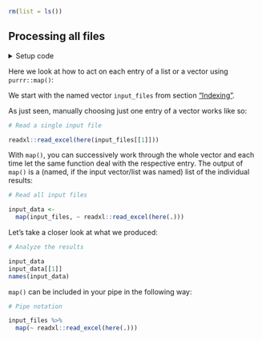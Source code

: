 ```r
rm(list = ls())
```


## Processing all files {#map}

<details><summary>Setup code</summary>
```r
### Processing all files

```
```r
library(tidyverse)
library(here)

dict <- readxl::read_excel(here("data/cities.xlsx"))

input_files <-
  dict %>%
  select(city_code, weather_filename) %>%
  deframe()
```
</details>

Here we look at how to act on each entry of a list or a vector using `purrr::map()`:

We start with the named vector `input_files` from section ["Indexing"](#indexing).

As just seen, manually choosing just one entry of a vector works like so:

```r
# Read a single input file
```
```r
readxl::read_excel(here(input_files[[1]]))
```

With `map()`, you can successively work through the whole vector and each time let the same function deal with the respective entry.
The output of `map()` is a (named, if the input vector/list was named) list of the individual results:

```r
# Read all input files
```
```r
input_data <-
  map(input_files, ~ readxl::read_excel(here(.)))
```

Let's take a closer look at what we produced:

```r
# Analyze the results
```
```r
input_data
input_data[[1]]
names(input_data)
```

`map()` can be included in your pipe in the following way:

```r
# Pipe notation
```
```r
input_files %>%
  map(~ readxl::read_excel(here(.)))
```

